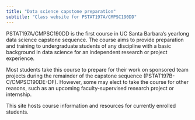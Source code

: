 ---
title: "Data science capstone preparation"
subtitle: "Class website for PSTAT197A/CMPSC190DD"
---

PSTAT197A/CMPSC190DD is the first course in UC Santa Barbara's yearlong data science capstone sequence. The course aims to provide preparation and training to undergraduate students of any discipline with a basic background in data science for an independent research or project experience.

Most students take this course to prepare for their work on sponsored team projects during the remainder of the capstone sequence (PSTAT197B-C/CMPSC190DE-DF). However, some may elect to take the course for other reasons, such as an upcoming faculty-supervised research project or internship.

This site hosts course information and resources for currently enrolled students.
